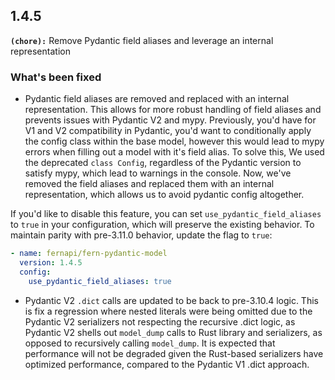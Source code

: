 ## 1.4.5
**`(chore):`** Remove Pydantic field aliases and leverage an internal representation

### What's been fixed
- Pydantic field aliases are removed and replaced with an internal representation. This allows for more robust handling of field aliases and prevents issues with Pydantic V2 and mypy.
Previously, you'd have for V1 and V2 compatibility in Pydantic, you'd want to conditionally apply the config class within the base model, however this would lead to mypy errors when filling out a model with it's field alias. To solve this, We used the deprecated `class Config`, regardless of the Pydantic version to satisfy mypy, which lead to warnings in the console.
Now, we've removed the field aliases and replaced them with an internal representation, which allows us to avoid pydantic config altogether.

If you'd like to disable this feature, you can set `use_pydantic_field_aliases` to `true` in your configuration, which will preserve the existing behavior.
To maintain parity with pre-3.11.0 behavior, update the flag to `true`:

  ```yaml
  - name: fernapi/fern-pydantic-model
    version: 1.4.5
    config:
      use_pydantic_field_aliases: true
  ```
- Pydantic V2 `.dict` calls are updated to be back to pre-3.10.4 logic. This is fix a regression where nested literals were being omitted due to the Pydantic V2 serializers not respecting the recursive .dict logic, as Pydantic V2 shells out `model_dump` calls to Rust library and serializers, as opposed to recursively calling `model_dump`.
It is expected that performance will not be degraded given the Rust-based serializers have optimized performance, compared to the Pydantic V1 .dict approach.


